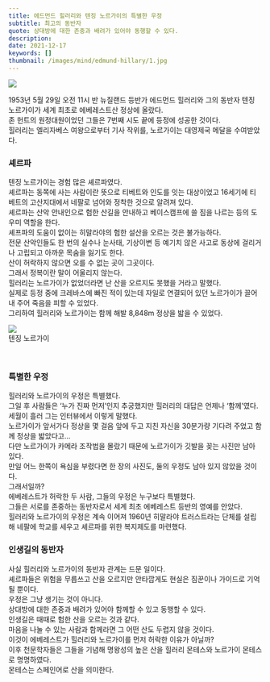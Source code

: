 ```yaml
---
title: 에드먼드 힐러리와 텐징 노르가이의 특별한 우정
subtitle: 최고의 동반자
quote: 상대방에 대한 존중과 배려가 있어야 동행할 수 있다.
description: 
date: 2021-12-17
keywords: []
thumbnail: /images/mind/edmund-hillary/1.jpg
---
```


![](/images/mind/edmund-hillary/1.jpg)

1953년 5월 29일 오전 11시 반 뉴질랜드 등반가 에드먼드 힐러리와 그의 동반자 텐징 노르가이가 세계 최초로 에베레스트산 정상에 올랐다.  
존 헌트의 원정대원이었던 그들은 7번째 시도 끝에 등정에 성공한 것이다.  
힐러리는 엘리자베스 여왕으로부터 기사 작위를, 노르가이는 대영제국 메달을 수여받았다.  

### 셰르파

텐징 노르가이는 경험 많은 셰르파였다.  
셰르파는 동쪽에 사는 사람이란 뜻으로 티베트와 인도를 잇는 대상이었고 16세기에 티베트의 고산지대에서 네팔로 넘어와 정착한 것으로 알려져 있다.  
셰르파는 산악 안내인으로 험한 산길을 안내하고 베이스캠프에 쓸 짐을 나르는 등의 도우미 역할을 한다.  
셰프파의 도움이 없이는 히말라야의 험한 설산을 오르는 것은 불가능하다.  
전문 산악인들도 한 번의 실수나 눈사태, 기상이변 등 예기치 않은 사고로 동상에 걸리거나 고립되고 아까운 목숨을 잃기도 한다.  
산이 허락하지 않으면 오를 수 없는 곳이 그곳이다.  
그래서 정복이란 말이 어울리지 않는다.  
힐러리는 노르가이가 없었더라면 난 산을 오르지도 못했을 거라고 말했다.  
실제로 등정 중에 크레바스에 빠진 적이 있는데 자일로 연결되어 있던 노르가이가 끌어내 주어 죽음을 피할 수 있었다.  
그리하여 힐러리와 노르가이는 함께 해발 8,848m 정상을 밟을 수 있었다.  

![](https://firebasestorage.googleapis.com/v0/b/mind-kr.appspot.com/o/img%2F52-4.jpg?alt=media&token=d6387a0c-cbed-4aec-a1d8-39e6a515debc)  
텐징 노르가이

  

### 특별한 우정

힐러리와 노르가이의 우정은 특별했다.  
그일 후 사람들은 ‘누가 진짜 먼저’인지 추궁했지만 힐러리의 대답은 언제나 ‘함께’였다.  
세월이 흘러 그는 인터뷰에서 이렇게 말했다.  
노르가이가 앞서가다 정상을 몇 걸음 앞에 두고 지친 자신을 30분가량 기다려 주었고 함께 정상을 밟았다고...  
다만 노르가이가 카메라 조작법을 몰랐기 때문에 노르가이가 깃발을 꽂는 사진만 남아 있다.  
만일 어느 한쪽이 욕심을 부렸다면 한 장의 사진도, 둘의 우정도 남아 있지 않았을 것이다.  
그래서일까?  
에베레스트가 허락한 두 사람, 그들의 우정은 누구보다 특별했다.  
그들은 서로를 존중하는 동반자로서 세계 최초 에베레스트 등반의 영예를 안았다.  
힐러리와 노르가이의 우정은 계속 이어져 1960년 히말라야 트러스트라는 단체를 설립해 네팔에 학교를 세우고 셰르파를 위한 복지제도를 마련했다.  

### 인생길의 동반자

사실 힐러리와 노르가이의 동반자 관계는 드문 일이다.  
셰르파들은 위험을 무릅쓰고 산을 오르지만 안타깝게도 현실은 짐꾼이나 가이드로 기억될 뿐이다.  
우정은 그냥 생기는 것이 아니다.  
상대방에 대한 존중과 배려가 있어야 함께할 수 있고 동행할 수 있다.  
인생길은 때때로 험한 산을 오르는 것과 같다.  
마음을 나눌 수 있는 사람과 함께라면 그 어떤 산도 두렵지 않을 것이다.  
이것이 에베레스트가 힐러리와 노르가이를 먼저 허락한 이유가 아닐까?  
이후 천문학자들은 그들을 기념해 명왕성의 높은 산을 힐러리 몬테스와 노르가이 몬테스로 명명하였다.  
몬테스는 스페인어로 산을 의미한다.